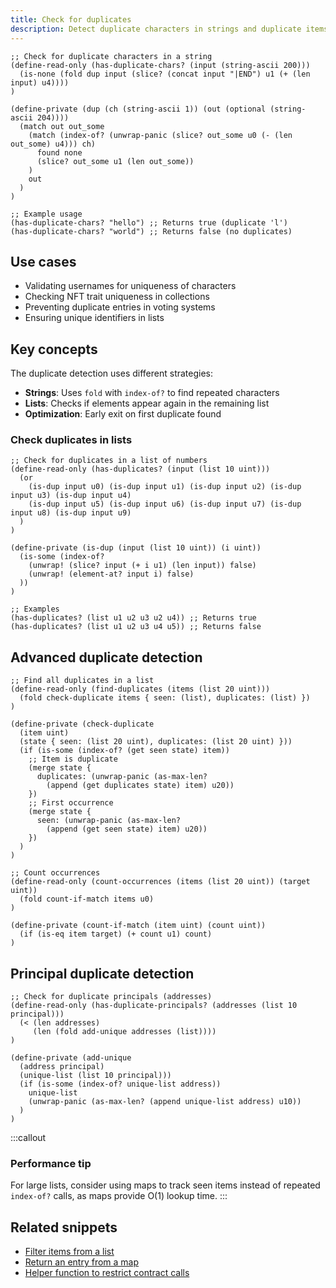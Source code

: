 ```yaml
---
title: Check for duplicates
description: Detect duplicate characters in strings and duplicate items in lists using Clarity
---
```


```clarity
;; Check for duplicate characters in a string
(define-read-only (has-duplicate-chars? (input (string-ascii 200)))
  (is-none (fold dup input (slice? (concat input "|END") u1 (+ (len input) u4))))
)

(define-private (dup (ch (string-ascii 1)) (out (optional (string-ascii 204))))
  (match out out_some 
    (match (index-of? (unwrap-panic (slice? out_some u0 (- (len out_some) u4))) ch) 
      found none 
      (slice? out_some u1 (len out_some))
    )
    out
  )
)

;; Example usage
(has-duplicate-chars? "hello") ;; Returns true (duplicate 'l')
(has-duplicate-chars? "world") ;; Returns false (no duplicates)
```

## Use cases

- Validating usernames for uniqueness of characters
- Checking NFT trait uniqueness in collections
- Preventing duplicate entries in voting systems
- Ensuring unique identifiers in lists

## Key concepts

The duplicate detection uses different strategies:

- **Strings**: Uses `fold` with `index-of?` to find repeated characters
- **Lists**: Checks if elements appear again in the remaining list
- **Optimization**: Early exit on first duplicate found

### Check duplicates in lists

```clarity
;; Check for duplicates in a list of numbers
(define-read-only (has-duplicates? (input (list 10 uint)))
  (or 
    (is-dup input u0) (is-dup input u1) (is-dup input u2) (is-dup input u3) (is-dup input u4) 
    (is-dup input u5) (is-dup input u6) (is-dup input u7) (is-dup input u8) (is-dup input u9)
  )
)

(define-private (is-dup (input (list 10 uint)) (i uint))
  (is-some (index-of? 
    (unwrap! (slice? input (+ i u1) (len input)) false) 
    (unwrap! (element-at? input i) false)
  ))
)

;; Examples
(has-duplicates? (list u1 u2 u3 u2 u4)) ;; Returns true
(has-duplicates? (list u1 u2 u3 u4 u5)) ;; Returns false
```

## Advanced duplicate detection

```clarity
;; Find all duplicates in a list
(define-read-only (find-duplicates (items (list 20 uint)))
  (fold check-duplicate items { seen: (list), duplicates: (list) })
)

(define-private (check-duplicate 
  (item uint) 
  (state { seen: (list 20 uint), duplicates: (list 20 uint) }))
  (if (is-some (index-of? (get seen state) item))
    ;; Item is duplicate
    (merge state { 
      duplicates: (unwrap-panic (as-max-len? 
        (append (get duplicates state) item) u20))
    })
    ;; First occurrence
    (merge state { 
      seen: (unwrap-panic (as-max-len? 
        (append (get seen state) item) u20))
    })
  )
)

;; Count occurrences
(define-read-only (count-occurrences (items (list 20 uint)) (target uint))
  (fold count-if-match items u0)
)

(define-private (count-if-match (item uint) (count uint))
  (if (is-eq item target) (+ count u1) count)
)
```

## Principal duplicate detection

```clarity
;; Check for duplicate principals (addresses)
(define-read-only (has-duplicate-principals? (addresses (list 10 principal)))
  (< (len addresses) 
     (len (fold add-unique addresses (list))))
)

(define-private (add-unique 
  (address principal) 
  (unique-list (list 10 principal)))
  (if (is-some (index-of? unique-list address))
    unique-list
    (unwrap-panic (as-max-len? (append unique-list address) u10))
  )
)
```



:::callout
### Performance tip
For large lists, consider using maps to track seen items instead of repeated `index-of?` calls, as maps provide O(1) lookup time.
:::

## Related snippets

- [Filter items from a list](/resources/snippets/filter-items-from-a-list)
- [Return an entry from a map](/resources/snippets/return-an-entry-from-a-map)
- [Helper function to restrict contract calls](/resources/snippets/helper-function-to-restrict-contract-calls)